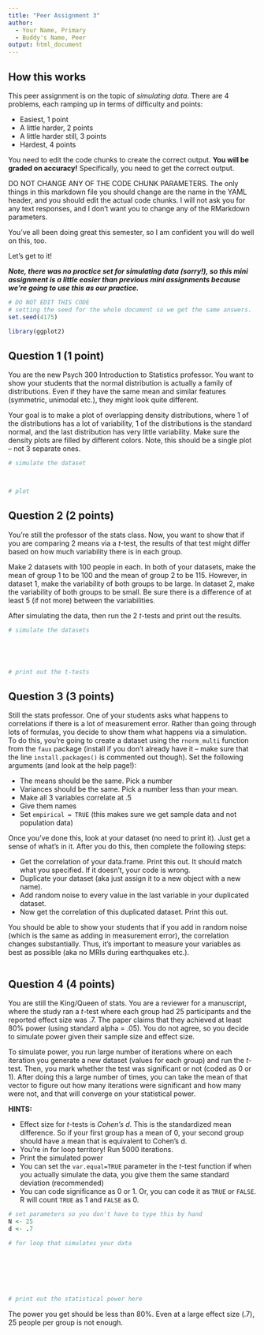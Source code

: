 ```yaml
---
title: "Peer Assignment 3"
author:
  - Your Name, Primary
  - Buddy's Name, Peer
output: html_document
---
```


## How this works
This peer assignment is on the topic of *simulating data*. There are 4 problems, each ramping up in terms of difficulty and points:

- Easiest, 1 point
- A little harder, 2 points
- A little harder still, 3 points
- Hardest, 4 points

You need to edit the code chunks to create the correct output. **You will be graded on accuracy!** Specifically, you need to get the correct output.

DO NOT CHANGE ANY OF THE CODE CHUNK PARAMETERS. The only things in this markdown file you should change are the name in the YAML header, and you should edit the actual code chunks. I will not ask you for any text responses, and I don't want you to change any of the RMarkdown parameters. 

You've all been doing great this semester, so I am confident you will do well on this, too. 

Let's get to it!

_**Note, there was no practice set for simulating data (sorry!), so this mini assignment is a little easier than previous mini assignments because we're going to use this as our practice.**_


```r
# DO NOT EDIT THIS CODE
# setting the seed for the whole document so we get the same answers. 
set.seed(4175)

library(ggplot2)
```

## Question 1 (1 point)

You are the new Psych 300 Introduction to Statistics professor. You want to show your students that the normal distribution is actually a family of distributions. Even if they have the same mean and similar features (symmetric, unimodal etc.), they might look quite different. 

Your goal is to make a plot of overlapping density distributions, where 1 of the distributions has a lot of variability, 1 of the distributions is the standard normal, and the last distribution has very little variability. Make sure the density plots are filled by different colors. Note, this should be a single plot -- not 3 separate ones.

```r
# simulate the dataset



# plot
```

## Question 2 (2 points)

You're still the professor of the stats class. Now, you want to show that if you are comparing 2 means via a $t$-test, the results of that test might differ based on how much variability there is in each group. 

Make 2 datasets with 100 people in each. In both of your datasets, make the mean of group 1 to be 100 and the mean of group 2 to be 115. However, in dataset 1, make the variability of both groups to be large. In dataset 2, make the variability of both groups to be small. Be sure there is a difference of at least 5 (if not more) between the variabilities. 

After simulating the data, then run the 2 $t$-tests and print out the results. 

```r
# simulate the datasets





# print out the t-tests
```


## Question 3 (3 points)

Still the stats professor. One of your students asks what happens to correlations if there is a lot of measurement error. Rather than going through lots of formulas, you decide to show them what happens via a simulation. To do this, you're going to create a dataset using the `rnorm_multi` function from the `faux` package (install if you don't already have it -- make sure that the line `install.packages()` is commented out though). Set the following arguments (and look at the help page!):

- The means should be the same. Pick a number
- Variances should be the same. Pick a number less than your mean. 
- Make all 3 variables correlate at .5
- Give them names
- Set `empirical = TRUE` (this makes sure we get sample data and not population data)

Once you've done this, look at your dataset (no need to print it). Just get a sense of what's in it. After you do this, then complete the following steps:

- Get the correlation of your data.frame. Print this out. It should match what you specified. If it doesn't, your code is wrong. 
- Duplicate your dataset (aka just assign it to a new object with a new name).
- Add random noise to every value in the last variable in your duplicated dataset.
- Now get the correlation of this duplicated dataset. Print this out. 

You should be able to show your students that if you add in random noise (which is the same as adding in measurement error), the correlation changes substantially. Thus, it's important to measure your variables as best as possible (aka no MRIs during earthquakes etc.).


```r







```

## Question 4 (4 points)

You are still the King/Queen of stats. You are a reviewer for a manuscript, where the study ran a $t$-test where each group had 25 participants and the reported effect size was .7. The paper claims that they achieved at least 80% power (using standard alpha = .05). You do not agree, so you decide to simulate power given their sample size and effect size.

To simulate power, you run large number of iterations where on each iteration you generate a new dataset (values for each group) and run the $t$-test. Then, you mark whether the test was significant or not (coded as 0 or 1). After doing this a large number of times, you can take the mean of that vector to figure out how many iterations were significant and how many were not, and that will converge on your statistical power.

**HINTS:**

- Effect size for $t$-tests is *Cohen's d*. This is the standardized mean difference. So if your first group has a mean of 0, your second group should have a mean that is equivalent to Cohen's d. 
- You're in for loop territory! Run 5000 iterations.
- Print the simulated power
- You can set the `var.equal=TRUE` parameter in the $t$-test function if when you actually simulate the data, you give them the same standard deviation (recommended)
- You can code significance as 0 or 1. Or, you can code it as `TRUE` or `FALSE`. R will count `TRUE` as 1 and `FALSE` as 0. 

```r
# set parameters so you don't have to type this by hand
N <- 25
d <- .7

# for loop that simulates your data







# print out the statistical power here


```

The power you get should be less than 80%. Even at a large effect size (.7), 25 people per group is not enough. 


